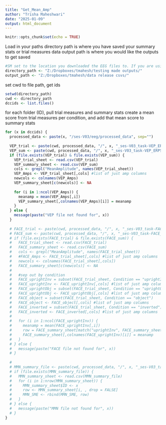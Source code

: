 ```yaml
---
title: "Get_Mean_Amp"
author: "Trisha Maheshwari"
date: "2025-01-09"
output: html_document
---
```


```r
knitr::opts_chunk$set(echo = TRUE)
```

Load in your paths
directory path is where you have saved your summary stats or trial measures data
output path is where you would like the outputs to get saved
```r
#SM set to the location you downloaded the EEG files to. If you are using a Windows computer, you will need to change the direction of the slashes from '\' to '/'
directory_path <- "Z:/Dropboxes/tmahesh/testing made outputs/"
output_path <- "Z:/Dropboxes/tmahesh/data release csvs/"
```


set cwd to file path, get ids 
```r
setwd(directory_path) 
cwd <- directory_path
dccids <- list.files()
```
for each folder (ID), pull trial measures and summary stats
create a mean score from trial measures per condition, and add that mean score to summary stats

```r
for (x in dccids) {
  processed_data <- paste(x, "/ses-V03/eeg/processed_data", sep="")
  
  VEP_trial <- paste(cwd, processed_data, "/", x, "_ses-V03_task-VEP_ERPTrialMeasures.csv", sep="")
  VEP_sum <- paste(cwd, processed_data, "/", x, "_ses-V03_task-VEP_ERPSummaryStats.csv", sep="")
  if (file.exists(VEP_trial) & file.exists(VEP_sum)) {
    VEP_trial_sheet <- read.csv(VEP_trial)
    VEP_summary_sheet <- read.csv(VEP_sum)
    cols <- grepl("MeanAmplitude", names(VEP_trial_sheet))
    VEP_Amps <- VEP_trial_sheet[,cols] #list of just amp columns
    newcols <- colnames(VEP_Amps)
    VEP_summary_sheet[c(newcols)] <- NA
    
    for (i in 1:ncol(VEP_Amps)) {
      meanamp = mean(VEP_Amps[,i])
      VEP_summary_sheet[,colnames(VEP_Amps)[i]] = meanamp
    }
  } else {
    message(paste("VEP file not found for", x))
  }
  
  # FACE_trial <- paste(cwd, processed_data, "/", x, "_ses-V03_task-FACE_ERPTrialMeasures.csv", sep="")
  # FACE_sum <- paste(cwd, processed_data, "/", x, "_ses-V03_task-FACE_ERPSummaryStats.csv", sep="")
  # if (file.exists(FACE_trial) & file.exists(FACE_sum)) {
  #   FACE_trial_sheet <- read.csv(FACE_trial)
  #   FACE_summary_sheet <- read.csv(FACE_sum)
  #   cols <- grepl("MeanAmplitude", names(FACE_trial_sheet))
  #   #FACE_Amps <- FACE_trial_sheet[,cols] #list of just amp columns
  #   newcols <- colnames(FACE_trial_sheet[,cols])
  #   FACE_summary_sheet[c(newcols)] <- NA
  #   
  #   #sep out by condition
  #   FACE_uprightInv = subset(FACE_trial_sheet, Condition == "uprightInv")
  #   FACE_uprightInv <- FACE_uprightInv[,cols] #list of just amp columns
  #   FACE_uprightObj = subset(FACE_trial_sheet, Condition == "uprightObj")
  #   FACE_uprightObj <- FACE_uprightObj[,cols] #list of just amp columns
  #   FACE_object = subset(FACE_trial_sheet, Condition == "object")
  #   FACE_object <- FACE_object[,cols] #list of just amp columns
  #   FACE_inverted = subset(FACE_trial_sheet, Condition == "inverted")
  #   FACE_inverted <- FACE_inverted[,cols] #list of just amp columns
  # 
  #   for (i in 1:ncol(FACE_uprightInv)) {
  #     meanamp = mean(FACE_uprightInv[,i])
  #     row = FACE_summary_sheet[match("uprightInv", FACE_summary_sheet$Condition),]
  #     FACE_summary_sheet[,colnames(FACE_uprightInv)[i]] = meanamp
  #   }
  # } else {
  #   message(paste("FACE file not found for", x))
  # }
  
  # 
  # MMN_summary_file <- paste(cwd, processed_data, "/", x, "_ses-V03_task-MMN_ERP-summaryStats.csv", sep="")
  # if (file.exists(MMN_summary_file)) {
  #   MMN_summary_sheet <- read.csv(MMN_summary_file)
  #   for (i in 1:nrow(MMN_summary_sheet)) {
  #     MMN_summary_sheet$ID <- x
  #     row <- MMN_summary_sheet[i, , drop = FALSE]
  #     MMN_SME <- rbind(MMN_SME, row)
  #   }
  # } else {
  #   message(paste("MMN file not found for", x))
  # }
}
```

